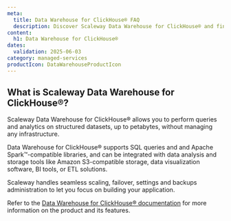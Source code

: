```yaml
---
meta:
  title: Data Warehouse for ClickHouse® FAQ
  description: Discover Scaleway Data Warehouse for ClickHouse® and find answers to general questions.
content:
  h1: Data Warehouse for ClickHouse®
dates:
  validation: 2025-06-03
category: managed-services
productIcon: DataWarehouseProductIcon
---
```


## What is Scaleway Data Warehouse for ClickHouse®?

Scaleway Data Warehouse for ClickHouse® allows you to perform queries and analytics on structured datasets, up to petabytes, without managing any infrastructure.

Data Warehouse for ClickHouse® supports SQL queries and and Apache Spark™-compatible libraries, and can be integrated with data analysis and storage tools like Amazon S3-compatible storage, data visualization software, BI tools, or ETL solutions.

Scaleway handles seamless scaling, failover, settings and backups administration to let you focus on building your application.

Refer to the [Data Warehouse for ClickHouse® documentation](/data-warehouse/) for more information on the product and its features.